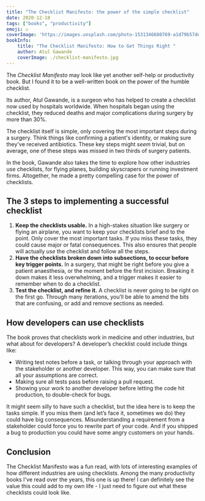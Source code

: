 ```yaml
---
title: "The Checklist Manifesto: the power of the simple checklist"
date: 2020-12-18
tags: ["books", "productivity"]
emoji: ☑️
coverImage: 'https://images.unsplash.com/photo-1531346680769-a1d79b57de5c?ixid=MXwxMjA3fDB8MHxwaG90by1wYWdlfHx8fGVufDB8fHw%3D&ixlib=rb-1.2.1&auto=format&fit=crop&w=934&q=80'
bookInfo:
    title: "The Checklist Manifesto: How to Get Things Right "
    author: Atul Gawande
    coverImage: ./checklist-manifesto.jpg
---
```


The _Checklist Manifesto_ may look like yet another self-help or productivity book. But I found it to be a well-written book on the power of the humble checklist.

Its author, Atul Gawande, is a surgeon who has helped to create a checklist now used by hospitals worldwide. When hospitals began using the checklist, they reduced deaths and major complications during surgery by more than 30%. 

The checklist itself is simple, only covering the most important steps during a surgery. Think things like confirming a patient's identity, or making sure they've received antibiotics. These key steps might _seem_ trivial, but on average, one of these steps was missed in two thirds of surgery patients.

In the book, Gawande also takes the time to explore how other industries use checklists, for flying planes, building skyscrapers or running investment firms. Altogether, he made a pretty compelling case for the power of checklists.

## The 3 steps to implementing a successful checklist

1. **Keep the checklists usable.** In a high-stakes situation like surgery or flying an airplane, you want to keep your checklists brief and to the point. Only cover the most important tasks. If you miss these tasks, they could cause major or fatal consequences. This also ensures that people will actually _use_ the checklist and follow all the steps.
2. **Have the checklists broken down into subsections, to occur before key trigger points.** In a surgery, that might be right before you give a patient anaesthesia, or the moment before the first incision. Breaking it down makes it less overwhelming, and a trigger makes it easier to remember when to do a checklist.
3. **Test the checklist, and refine it.** A checklist is never going to be right on the first go. Through many iterations, you’ll be able to amend the bits that are confusing, or add and remove sections as needed.

## How developers can use checklists
The book proves that checklists work in medicine and other industries, but what about for developers? A developer’s checklist could include things like:

* Writing test notes before a task, or talking through your approach with the stakeholder or another developer. This way, you can make sure that all your assumptions are correct.
* Making sure all tests pass before raising a pull request.
* Showing your work to another developer before letting the code hit production, to double-check for bugs.

It might seem silly to have such a checklist, but the idea here is to keep the tasks simple. If you miss them (and let’s face it, sometimes we do) they could have big consequences. Misunderstanding a requirement from a stakeholder could force you to rewrite part of your code. And if you shipped a bug to production you could have some angry customers on your hands.

## Conclusion
The Checklist Manifesto was a fun read, with lots of interesting examples of how different industries are using checklists. Among the many productivity books I've read over the years, this one is up there! I can definitely see the value this could add to my own life - I just need to figure out what these checklists could look like.

